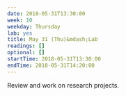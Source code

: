 ```yaml
---
date: 2018-05-31T13:30:00
week: 10
weekday: Thursday
lab: yes
title: May 31 (Thu)&mdash;Lab
readings: []
optional: []
startTime: 2018-05-31T13:30:00
endTime: 2018-05-31T14:20:00
---
```


Review and work on research projects.
